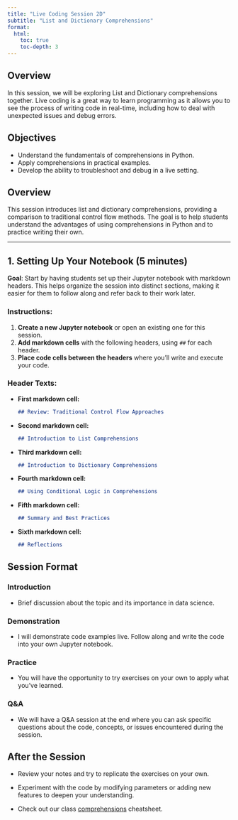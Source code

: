 ```yaml
---
title: "Live Coding Session 2D"
subtitle: "List and Dictionary Comprehensions"
format: 
  html:
    toc: true
    toc-depth: 3
---
```


## Overview

In this session, we will be exploring List and Dictionary comprehensions together. Live coding is a great way to learn programming as it allows you to see the process of writing code in real-time, including how to deal with unexpected issues and debug errors.

## Objectives

- Understand the fundamentals of comprehensions in Python.
- Apply comprehensions in practical examples.
- Develop the ability to troubleshoot and debug in a live setting.


## Overview

This session introduces list and dictionary comprehensions, providing a comparison to traditional control flow methods. The goal is to help students understand the advantages of using comprehensions in Python and to practice writing their own.


---

## 1. Setting Up Your Notebook (5 minutes)

**Goal**: Start by having students set up their Jupyter notebook with markdown headers. This helps organize the session into distinct sections, making it easier for them to follow along and refer back to their work later.

### Instructions:

1. **Create a new Jupyter notebook** or open an existing one for this session.
2. **Add markdown cells** with the following headers, using `##` for each header.
3. **Place code cells between the headers** where you'll write and execute your code.

### Header Texts:

- **First markdown cell:**

  ```markdown
  ## Review: Traditional Control Flow Approaches
  ```

- **Second markdown cell:**

  ```markdown
  ## Introduction to List Comprehensions
  ```

- **Third markdown cell:**

  ```markdown
  ## Introduction to Dictionary Comprehensions
  ```

- **Fourth markdown cell:**

  ```markdown
  ## Using Conditional Logic in Comprehensions
  ```

- **Fifth markdown cell:**

  ```markdown
  ## Summary and Best Practices
  ```

- **Sixth markdown cell:**

  ```markdown
  ## Reflections
  ```


## Session Format

### Introduction

- Brief discussion about the topic and its importance in data science.

### Demonstration

- I will demonstrate code examples live. Follow along and write the code into your own Jupyter notebook.

### Practice

- You will have the opportunity to try exercises on your own to apply what you've learned.

### Q&A

- We will have a Q&A session at the end where you can ask specific questions about the code, concepts, or issues encountered during the session.

## After the Session

- Review your notes and try to replicate the exercises on your own.

- Experiment with the code by modifying parameters or adding new features to deepen your understanding.

- Check out our class [comprehensions](../cheatsheets/comprehensions.qmd) cheatsheet.



